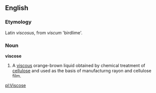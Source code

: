==English==

===Etymology===
Latin ''viscosus'', from ''viscum'' 'birdlime'.

===Noun===
'''viscose'''
# A [[viscous]] orange-brown liquid obtained by chemical treatment of [[cellulose]] and used as the basis of manufacturng rayon and cellulose film.

[[pl:Viscose]]